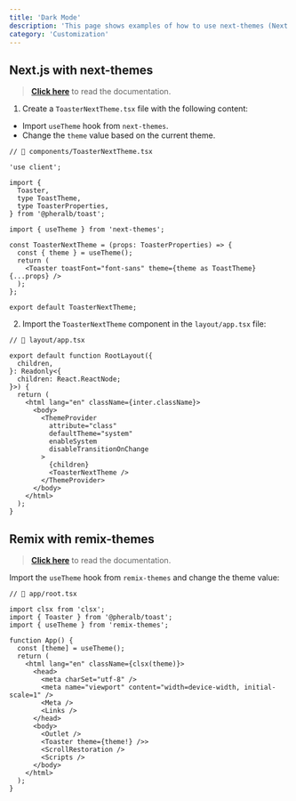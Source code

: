 ```yaml
---
title: 'Dark Mode'
description: 'This page shows examples of how to use next-themes (Next.js) or remix-themes (Remix) libraries'
category: 'Customization'
---
```


## Next.js with next-themes

> [**Click here**](https://github.com/pacocoursey/next-themes?tab=readme-ov-file#install) to read the documentation.

1. Create a `ToasterNextTheme.tsx` file with the following content:

- Import `useTheme` hook from `next-themes`.
- Change the `theme` value based on the current theme.

```tsx
// 📄 components/ToasterNextTheme.tsx

'use client';

import {
  Toaster,
  type ToastTheme,
  type ToasterProperties,
} from '@pheralb/toast';

import { useTheme } from 'next-themes';

const ToasterNextTheme = (props: ToasterProperties) => {
  const { theme } = useTheme();
  return (
    <Toaster toastFont="font-sans" theme={theme as ToastTheme} {...props} />
  );
};

export default ToasterNextTheme;
```

2. Import the `ToasterNextTheme` component in the `layout/app.tsx` file:

```tsx
// 📄 layout/app.tsx

export default function RootLayout({
  children,
}: Readonly<{
  children: React.ReactNode;
}>) {
  return (
    <html lang="en" className={inter.className}>
      <body>
        <ThemeProvider
          attribute="class"
          defaultTheme="system"
          enableSystem
          disableTransitionOnChange
        >
          {children}
          <ToasterNextTheme />
        </ThemeProvider>
      </body>
    </html>
  );
}
```

## Remix with remix-themes

> [**Click here**](https://github.com/abereghici/remix-themes?tab=readme-ov-file#getting-started) to read the documentation.

Import the `useTheme` hook from `remix-themes` and change the theme value:

```tsx
// 📄 app/root.tsx

import clsx from 'clsx';
import { Toaster } from '@pheralb/toast';
import { useTheme } from 'remix-themes';

function App() {
  const [theme] = useTheme();
  return (
    <html lang="en" className={clsx(theme)}>
      <head>
        <meta charSet="utf-8" />
        <meta name="viewport" content="width=device-width, initial-scale=1" />
        <Meta />
        <Links />
      </head>
      <body>
        <Outlet />
        <Toaster theme={theme!} />>
        <ScrollRestoration />
        <Scripts />
      </body>
    </html>
  );
}
```
